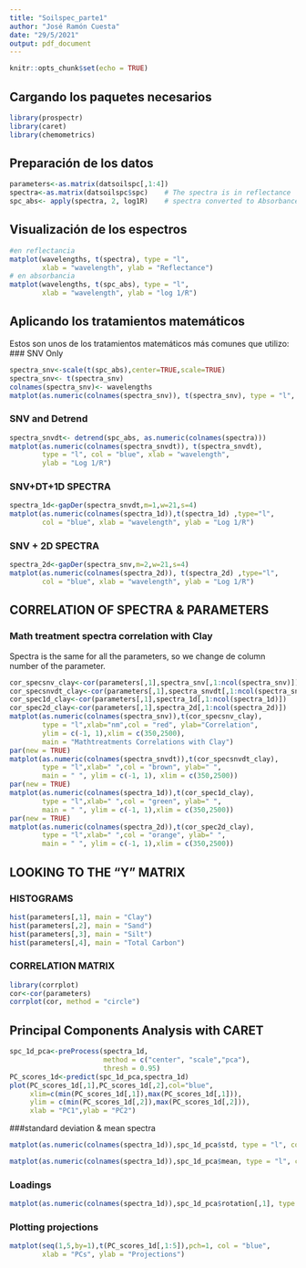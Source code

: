 ---
title: "Soilspec_parte1"
author: "José Ramón Cuesta"
date: "29/5/2021"
output: pdf_document
---

```{r setup, include=FALSE}
knitr::opts_chunk$set(echo = TRUE)
```
## Cargando los paquetes necesarios
```{r}
library(prospectr)
library(caret)
library(chemometrics)
```

## Preparación de los datos
```{r}
parameters<-as.matrix(datsoilspc[,1:4])
spectra<-as.matrix(datsoilspc$spc)    # The spectra is in reflectance
spc_abs<- apply(spectra, 2, log1R)    # spectra converted to Absorbance
```

## Visualización de los espectros
```{r}
#en reflectancia
matplot(wavelengths, t(spectra), type = "l", 
        xlab = "wavelength", ylab = "Reflectance")
# en absorbancia
matplot(wavelengths, t(spc_abs), type = "l", 
        xlab = "wavelength", ylab = "log 1/R")
```

## Aplicando los tratamientos matemáticos
Estos son unos de los tratamientos matemáticos más comunes que utilizo:
### SNV Only
```{r}
spectra_snv<-scale(t(spc_abs),center=TRUE,scale=TRUE)
spectra_snv<- t(spectra_snv)
colnames(spectra_snv)<- wavelengths
matplot(as.numeric(colnames(spectra_snv)), t(spectra_snv), type = "l",         xlab = "wavelength", ylab = "Log 1/R")
```
### SNV and Detrend
```{r}
spectra_snvdt<- detrend(spc_abs, as.numeric(colnames(spectra)))
matplot(as.numeric(colnames(spectra_snvdt)), t(spectra_snvdt), 
        type = "l", col = "blue", xlab = "wavelength", 
        ylab = "Log 1/R")
```
### SNV+DT+1D SPECTRA
```{r}
spectra_1d<-gapDer(spectra_snvdt,m=1,w=21,s=4)
matplot(as.numeric(colnames(spectra_1d)),t(spectra_1d) ,type="l",
        col = "blue", xlab = "wavelength", ylab = "Log 1/R")
```
### SNV + 2D SPECTRA
```{r}
spectra_2d<-gapDer(spectra_snv,m=2,w=21,s=4)
matplot(as.numeric(colnames(spectra_2d)), t(spectra_2d) ,type="l",
        col = "blue", xlab = "wavelength", ylab = "Log 1/R")
```
## CORRELATION OF SPECTRA & PARAMETERS
### Math treatment spectra correlation with Clay
Spectra is the same for all the parameters, so we change de column number of the parameter.
```{r}
cor_specsnv_clay<-cor(parameters[,1],spectra_snv[,1:ncol(spectra_snv)])
cor_specsnvdt_clay<-cor(parameters[,1],spectra_snvdt[,1:ncol(spectra_snvdt)])
cor_spec1d_clay<-cor(parameters[,1],spectra_1d[,1:ncol(spectra_1d)])
cor_spec2d_clay<-cor(parameters[,1],spectra_2d[,1:ncol(spectra_2d)])
matplot(as.numeric(colnames(spectra_snv)),t(cor_specsnv_clay),
        type = "l",xlab="nm",col = "red", ylab="Correlation",
        ylim = c(-1, 1),xlim = c(350,2500),
        main = "Mathtreatments Correlations with Clay")
par(new = TRUE)
matplot(as.numeric(colnames(spectra_snvdt)),t(cor_specsnvdt_clay),
        type = "l",xlab=" ",col = "brown", ylab=" ",
        main = " ", ylim = c(-1, 1), xlim = c(350,2500))
par(new = TRUE)
matplot(as.numeric(colnames(spectra_1d)),t(cor_spec1d_clay),
        type = "l",xlab=" ",col = "green", ylab=" ",
        main = " ", ylim = c(-1, 1),xlim = c(350,2500))
par(new = TRUE)
matplot(as.numeric(colnames(spectra_2d)),t(cor_spec2d_clay),
        type = "l",xlab=" ",col = "orange", ylab=" ",
        main = " ", ylim = c(-1, 1),xlim = c(350,2500))
```

## LOOKING TO THE "Y" MATRIX
### HISTOGRAMS
```{r}
hist(parameters[,1], main = "Clay")
hist(parameters[,2], main = "Sand")
hist(parameters[,3], main = "Silt")
hist(parameters[,4], main = "Total Carbon")
```

### CORRELATION MATRIX
```{r}
library(corrplot)
cor<-cor(parameters)
corrplot(cor, method = "circle")
```

## Principal Components Analysis with CARET
```{r}
spc_1d_pca<-preProcess(spectra_1d,
                       method = c("center", "scale","pca"),
                       thresh = 0.95)
PC_scores_1d<-predict(spc_1d_pca,spectra_1d)
plot(PC_scores_1d[,1],PC_scores_1d[,2],col="blue",
     xlim=c(min(PC_scores_1d[,1]),max(PC_scores_1d[,1])),
     ylim = c(min(PC_scores_1d[,2]),max(PC_scores_1d[,2])),
     xlab = "PC1",ylab = "PC2")
```

###standard deviation & mean spectra
```{r}
matplot(as.numeric(colnames(spectra_1d)),spc_1d_pca$std, type = "l", col = "blue")

matplot(as.numeric(colnames(spectra_1d)),spc_1d_pca$mean, type = "l", col = "red")
```
### Loadings
```{r}
matplot(as.numeric(colnames(spectra_1d)),spc_1d_pca$rotation[,1], type = "l", col = "blue")
```
### Plotting projections
```{r}
matplot(seq(1,5,by=1),t(PC_scores_1d[,1:5]),pch=1, col = "blue",
        xlab = "PCs", ylab = "Projections")
```

